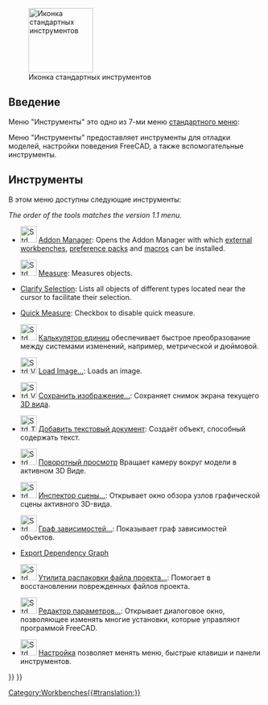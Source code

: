 <languages/>

{{Docnav/ru
|[[Std_View_Menu/ru|Меню "Вид"]]
|[[Std_Macro_Menu/ru|Меню "Макросы"]]
|[[Std_Base/ru|Стандартные команды и инструменты]]
|IconL=
|IconR=
|IconC=Freecad.svg
}}

[[Image:Freecad.svg|thumb|128px|Иконка стандартных инструментов]]

{{TOCright}}

<span id="Introduction"></span>
==Введение==

Меню "Инструменты" это одно из 7-ми меню [[Standard_Menu/ru|стандартного меню]]:

<!--Перевод данного блока должен быть идентичным названиям меню в реальной программе.-->
{{StdMenu
|
[[Std_File_Menu/ru|<u>Ф</u>айл]]
&nbsp;&nbsp;&nbsp;
[[Std_Edit_Menu/ru|<u>П</u>равка]]
&nbsp;&nbsp;&nbsp;
[[Std_View_Menu/ru|<u>В</u>ид]]
&nbsp;&nbsp;&nbsp;
[[Std_Tools_Menu/ru|<u>И</u>нструменты]]
&nbsp;&nbsp;&nbsp;
[[Std_Macro_Menu/ru|<u>М</u>акросы]]
&nbsp;&nbsp;&nbsp;
[[Std_Windows_Menu/ru|Окна]]
&nbsp;&nbsp;&nbsp;
[[Std_Help_Menu/ru|<u>С</u>правка]]
}}

<!--Пожалуйста, сохраните приведённую ниже информацию синхронизированной со Standard_Menu-->
Меню "Инструменты" предоставляет инструменты для отладки моделей, настройки поведения FreeCAD, а также вспомогательные инструменты.

<span id="Tools"></span>
==Инструменты==

В этом меню доступны следующие инструменты:

''The order of the tools matches the version 1.1 menu.''

* [[Image:Std_AddonMgr.svg|32px]] [[Std_AddonMgr|Addon Manager]]: Opens the Addon Manager with which [[External_workbenches|external workbenches]], [[Preference_Packs|preference packs]] and [[macros|macros]] can be installed.

* [[Image:Std_Measure.svg|32px]] [[Std_Measure|Measure]]: Measures objects. {{Version|1.0}}

* [[Std_ClarifySelection|Clarify Selection]]: Lists all objects of different types located near the cursor to facilitate their selection. {{Version|1.1}}

* [[Status_Bar#Quick_Measure|Quick Measure]]: Checkbox to disable quick measure. {{Version|1.1}}

<div class="mw-translate-fuzzy">
* [[Image:Std_UnitsCalculator.svg|32px]] [[Std_UnitsCalculator/ru|Калькулятор единиц]] обеспечивает быстрое преобразование между системами изменений, например, метрической и дюймовой.
</div>

* [[Image:Std_ViewLoadImage.svg|32px]] [[Std_ViewLoadImage|Load Image…]]: Loads an image. {{Version|0.21}}

<div class="mw-translate-fuzzy">
* [[Image:Std_ViewScreenShot.svg|32px]] [[Std_ViewScreenShot/ru|Сохранить изображение...]]: Сохраняет снимок экрана текущего [[3D_view/ru|3D вида]].
</div>

* [[Image:Std_TextDocument.svg|32px]] [[Std_TextDocument/ru|Добавить текстовый документ]]: Создаёт объект, способный содержать текст.

* [[Image:Std_DemoMode.svg|32px]] [[Std_DemoMode/ru|Поворотный просмотр]] Вращает камеру вокруг модели в активном 3D Виде.

* [[Image:Std_SceneInspector.svg|32px]] [[Std_SceneInspector/ru|Инспектор сцены...]]: Открывает окно обзора узлов графической сцены активного 3D-вида.

* [[Image:Std_DependencyGraph.svg|32px]] [[Std_DependencyGraph/ru|Граф зависимостей...]]: Показывает граф зависимостей объектов.

* [[Std_ExportDependencyGraph|Export Dependency Graph]] {{Version|0.21}}

<div class="mw-translate-fuzzy">
* [[Image:Std_ProjectUtil.svg|32px]] [[Std_ProjectUtil/ru|Утилита распаковки файла проекта...]]: Помогает в восстановлении поврежденных файлов проекта.
</div>

* [[Image:Std_DlgParameter.svg|32px]] [[Std_DlgParameter/ru|Редактор параметров...]]: Открывает диалоговое окно, позволяющее изменять многие установки, которые управляют программой FreeCAD.

<div class="mw-translate-fuzzy">
* [[Image:Std_DlgCustomize.svg|32px]] [[Std_DlgCustomize/ru|Настройка]] позволяет менять меню, быстрые клавиши и панели инструментов.
</div>


{{Docnav/ru
|[[Std_View_Menu/ru|Меню "Вид"]]
|[[Std_Macro_Menu/ru|Меню "Макросы"]]
|[[Std_Base/ru|Стандартные команды и инструменты]]
|IconL=
|IconR=
|IconC=Freecad.svg
}}

{{Std_Base_navi{{#translation:}}}}
{{Userdocnavi{{#translation:}}}}
[[Category:Workbenches{{#translation:}}]]